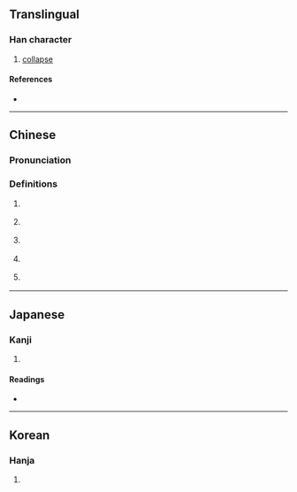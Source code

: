 {{character info/new}}
==Translingual==

===Han character===
{{Han char|rn=94|rad=犬|as=12|sn=16|four=97434|canj=FKIK|ids=⿱敝犬}}

# [[collapse]]

====References====
* {{Han ref|kx=0718.090|dkj=20672|dj=1129.240|hdz=21367.020|uh=7358|ud=29528|bh=E675|bd=58997}}

----

==Chinese==
{{zh-forms}}

===Pronunciation===
{{zh-pron
|m=bì
|c=bai6
|mc=y
|oc=y
|cat=n
}}

===Definitions===
{{zh-hanzi}}

# {{lb|zh|literary}} {{zh-alt-form|斃|to [[die]]; to [[collapse]]}}
# {{lb|zh|literary}} {{zh-alt-form|弊|[[fatigued]]; [[exhausted]]}}
# {{lb|zh|literary}} {{zh-alt-form|弊|[[old]]; [[shabby]]}}
# {{lb|zh|literary}} {{zh-alt-form|弊|[[harm]]; [[malpractice]]}}
# {{lb|zh|literary}} {{zh-alt-form|幣|[[silk]] [[fabric]]s}}

----

==Japanese==

===Kanji===
{{ja-kanji|grade=|rs=犬12}}

# {{rfdef|ja|sort=犬12}}

====Readings====
* {{ja-readings|on=[[へい]] (hei), [[べい]] (bei), [[へつ]] (hetsu), [[べち]] (bechi)|kun=}}

----

==Korean==

===Hanja===
{{ko-hanja|hangeul=폐|eumhun=|rv=pye|mr=p'ye|y=phyey}}

# {{rfdef|ko|sort=犬12}}